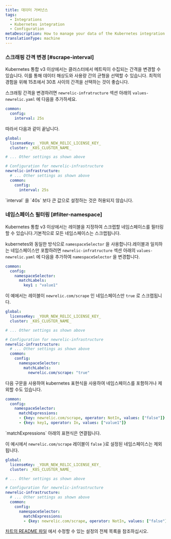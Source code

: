 ```yaml
---
title: 데이터 거버넌스
tags:
  - Integrations
  - Kubernetes integration
  - Configuration
metaDescription: How to manage your data of the Kubernetes integration.
translationType: machine
---
```


### 스크래핑 간격 변경 [#scrape-interval]

Kubernetes 통합 v3 이상에서는 클러스터에서 메트릭이 수집되는 간격을 변경할 수 있습니다. 이를 통해 데이터 해상도와 사용량 간의 균형을 선택할 수 있습니다. 최적의 경험을 위해 15초에서 30초 사이의 간격을 선택하는 것이 좋습니다.

스크래핑 간격을 변경하려면 `newrelic-infratructure` 섹션 아래의 `values-newrelic.yaml` 에 다음을 추가하세요.

```yaml
common:
  config:
    interval: 25s
```

따라서 다음과 같이 끝납니다.

```yaml
global:
  licenseKey: _YOUR_NEW_RELIC_LICENSE_KEY_
  cluster: _K8S_CLUSTER_NAME_

# ... Other settings as shown above

# Configuration for newrelic-infrastructure
newrelic-infrastructure:
  # ... Other settings as shown above
  common:
    config:
      interval: 25s
```

<Callout variant="important">
  `interval` 을 `40s` 보다 큰 값으로 설정하는 것은 허용되지 않습니다.
</Callout>

### 네임스페이스 필터링 [#filter-namespace]

Kubernetes 통합 v3 이상에서는 레이블을 지정하여 스크랩할 네임스페이스를 필터링할 수 있습니다.기본적으로 모든 네임스페이스는 스크랩됩니다.

kubernetes와 동일한 방식으로 `namespaceSelector` 을 사용합니다.레이블과 일치하는 네임스페이스만 포함하려면 `newrelic-infratructure` 섹션 아래의 `values-newrelic.yaml` 에 다음을 추가하여 `namespaceSelector` 을 변경합니다.

```yaml
common:
  config:
    namespaceSelector:
      matchLabels:
        key1 : "value1"
```

이 예에서는 레이블이 `newrelic.com/scrape` 인 네임스페이스만 `true` 로 스크랩됩니다.

```yaml
global:
  licenseKey: _YOUR_NEW_RELIC_LICENSE_KEY_
  cluster: _K8S_CLUSTER_NAME_

# ... Other settings as shown above

# Configuration for newrelic-infrastructure
newrelic-infrastructure:
  # ... Other settings as shown above
  common:
    config:
      namespaceSelector:
        matchLabels:
          newrelic.com/scrape: "true"
```

다음 구문을 사용하여 kubernetes 표현식을 사용하여 네임스페이스를 포함하거나 제외할 수도 있습니다.

```yaml
common:
  config:
    namespaceSelector:
      matchExpressions:
      - {key: newrelic.com/scrape, operator: NotIn, values: ["false"]}
      - {key: key1, operator: In, values: ["value1"]}
```

<Callout variant="tip">
  `matchExpressions` 아래의 표현식은 연결됩니다.
</Callout>

이 예시에서 `newrelic.com/scrape` 레이블이 `false` }로 설정된 네임스페이스는 제외됩니다.

```yaml
global:
  licenseKey: _YOUR_NEW_RELIC_LICENSE_KEY_
  cluster: _K8S_CLUSTER_NAME_

# ... Other settings as shown above

# Configuration for newrelic-infrastructure
newrelic-infrastructure:
  # ... Other settings as shown above
  common:
    config:
      namespaceSelector:
        matchExpressions:
        - {key: newrelic.com/scrape, operator: NotIn, values: ["false"]}
```

[차트의 README 파일](https://github.com/newrelic/nri-kubernetes/tree/main/charts/newrelic-infrastructure) 에서 수정할 수 있는 설정의 전체 목록을 참조하십시오.